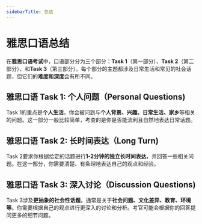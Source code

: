 ```yaml
---
sidebarTitle: 总结
---
```


# 雅思口语总结

在**雅思口语考试**中，口语部分分为三个部分：**Task 1**（第一部分）、**Task 2**（第二部分）、和**Task 3**（第三部分）。每个部分的主题都涉及日常生活和常见的社会话题，但它们的**难度和深度**会有所不同。

## 雅思口语 Task 1: 个人问题（Personal Questions)

Task 1的重点是**个人生活**，你会被问到与**个人背景、兴趣、日常生活、家乡**等相关的问题。这一部分一般比较简单，考查的是你是否能流利且自然地表达日常话题。


## 雅思口语 Task 2: 长时间表达（Long Turn)

Task 2要求你根据给定的话题进行**1-2分钟的独立长时间表达**，并回答一些相关问题。在这一部分，你需要清楚、有条理地表达自己的观点和经验。


## 雅思口语 Task 3: 深入讨论（Discussion Questions)

Task 3涉及**更抽象的社会性话题**，通常是关于**社会问题、文化差异、教育、环境等**。你需要根据自己的观点进行更深入的讨论和分析。考官可能会根据你的回答提问更多的细节问题。

